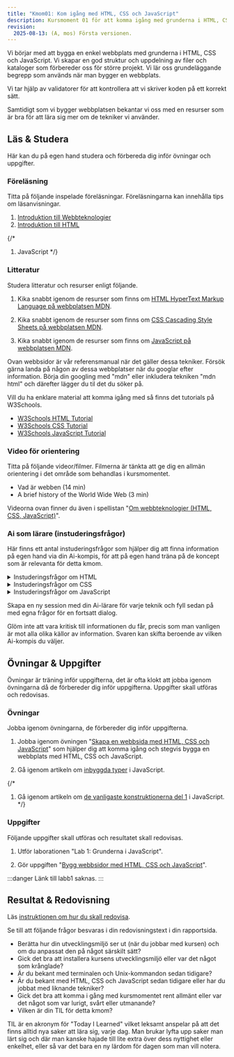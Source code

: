 ```yaml
---
title: "Kmom01: Kom igång med HTML, CSS och JavaScript" 
description: Kursmoment 01 för att komma igång med grunderna i HTML, CSS (och JavaScript).
revision:
  2025-08-13: (A, mos) Första versionen. 
---
```



Vi börjar med att bygga en enkel webbplats med grunderna i HTML, CSS och JavaScript. Vi skapar en god struktur och uppdelning av filer och kataloger som förbereder oss för större projekt. Vi lär oss grundeläggande begrepp som används när man bygger en webbplats.

Vi tar hjälp av validatorer för att kontrollera att vi skriver koden på ett korrekt sätt.

Samtidigt som vi bygger webbplatsen bekantar vi oss med en resurser som är bra för att lära sig mer om de tekniker vi använder.



## Läs & Studera

Här kan du på egen hand studera och förbereda dig inför övningar och uppgifter.



### Föreläsning

Titta på följande inspelade föreläsningar. Föreläsningarna kan innehålla tips om läsanvisningar.

1. [Introduktion till Webbteknologier](/website/laromaterial/forelasning/introduktion-till-webbteknologier)
1. [Introduktion till HTML](/website/laromaterial/forelasning/introduktion-till-html)

{/*
1. JavaScript
*/}



### Litteratur

Studera litteratur och resurser enligt följande.

1. Kika snabbt igenom de resurser som finns om [HTML HyperText Markup Language på webbplatsen MDN](https://developer.mozilla.org/en-US/docs/Web/HTML).

1. Kika snabbt igenom de resurser som finns om [CSS Cascading Style Sheets på webbplatsen MDN](https://developer.mozilla.org/en-US/docs/Web/CSS).

1. Kika snabbt igenom de resurser som finns om [JavaScript på webbplatsen MDN](https://developer.mozilla.org/en-US/docs/Web/JavaScript).

Ovan webbsidor är vår referensmanual när det gäller dessa tekniker. Försök gärna landa på någon av dessa webbplatser när du googlar efter information. Börja din googling med "mdn" eller inkludera tekniken "mdn html" och därefter lägger du til det du söker på.

Vill du ha enklare material att komma igång med så finns det tutorials på W3Schools.

* [W3Schools HTML Tutorial](https://www.w3schools.com/html/)
* [W3Schools CSS Tutorial](https://www.w3schools.com/css/)
* [W3Schools JavaScript Tutorial](https://www.w3schools.com/js/)



### Video för orientering

Titta på följande videor/filmer. Filmerna är tänkta att ge dig en allmän orientering i det område som behandlas i kursmomentet.

* Vad är webben (14 min)
* A brief history of the World Wide Web (3 min)

Videorna ovan finner du även i spellistan "[Om webbteknologier (HTML, CSS, JavaScript)](https://www.youtube.com/playlist?list=PLKtP9l5q3ce8ODK-01sIVTEfrtxPO05GD)".



### Ai som lärare (instuderingsfrågor)

Här finns ett antal instuderingsfrågor som hjälper dig att finna information på egen hand via din Ai-kompis, för att på egen hand träna på de koncept som är relevanta för detta kmom.

<details>
<summary>Instuderingsfrågor om HTML</summary>

1. Vad står HTML för?
1. Ge mig en kort historik över hur HTML har vuxit fram.
1. Vilken är ställningen och status för HTML idag?
1. Var är den eller de viktiga källorna för referensinformation om HTML?
1. Vilka är de allra vanligaste HTML elementen som man bör lära sig?
1. Kan du visa grundstrukturen för en HTML-sida?

Här är en [summering av hur en sådan dialog kan se ut](https://chatgpt.com/share/689caa6e-00ec-8005-b4b0-3542b28ec65e), sen är det bara att fylla på med egna funderingar.

</details>

<details>
<summary>Instuderingsfrågor om CSS</summary>

1. Vad står CSS för?
1. Ge mig en kort historik över hur CSS har vuxit fram.
1. Vilken är ställningen och status för CSS idag?
1. Var är den eller de viktiga källorna för referensinformation om CSS?
1. Vilka är de allra vanligaste CSS-konstruktioner som man bör lära sig?
1. Vill du göra en kommenterad enkel stylesheet för att visa hur det kan se ut?

Här är en [summering av hur en sådan dialog kan se ut](https://chatgpt.com/share/689cabe1-7ef4-8005-848c-78b5c78c4ad6), glöm inte att fylla på med egna följdfrågor.

</details>

<details>
<summary>Instuderingsfrågor om JavaScript</summary>

1. Ge en kort historik över programmeringsspråket JavaScript.
1. Vilken är ställningen och status för JavaScript idag?
1. Var är den eller de viktiga källorna för referensinformation om JavaScript?
1. Vilka är de grundläggande konstruktionerna man behöver lära sig om man vill bli duktig på javascript?
1. Vill du visa ett enkelt programexempel i javascript, på säg 20 rader?

Här är en [summering av hur en sådan dialog kan se ut](https://chatgpt.com/share/689d889d-d398-8005-96b7-130a0ef53418).

</details>

Skapa en ny session med din Ai-lärare för varje teknik och fyll sedan på med egna frågor för en fortsatt dialog.

Glöm inte att vara kritisk till informationen du får, precis som man vanligen är mot alla olika källor av information. Svaren kan skifta beroende av vilken Ai-kompis du väljer.



## Övningar & Uppgifter

Övningar är träning inför uppgifterna, det är ofta klokt att jobba igenom övningarna då de förbereder dig inför uppgifterna. Uppgifter skall utföras och redovisas.



### Övningar

Jobba igenom övningarna, de förbereder dig inför uppgifterna.

1. Jobba igenom övningen "[Skapa en webbsida med HTML, CSS och JavaScript](/website/laromaterial/ovning/skapa-en-webbsida-med-html-css-och-javascript)" som hjälper dig att komma igång och stegvis bygga en webbplats med HTML, CSS och JavaScript.

1. Gå igenom artikeln om [inbyggda typer](/website/laromaterial/ovning/kom-igang-med-javascript/builtin-types) i JavaScript.

{/*
 1. Gå igenom artikeln om [de vanligaste konstruktionerna del 1](/website/laromaterial/ovning/kom-igang-med-javascript/common-structures-1) i JavaScript.
*/}



### Uppgifter

Följande uppgifter skall utföras och resultatet skall redovisas.

1. Utför laborationen "Lab 1: Grunderna i JavaScript".

1. Gör uppgiften "[Bygg webbsidor med HTML, CSS och JavaScript](/website/laromaterial/uppgift/kmom01-webbplats/)".

:::danger
Länk till labb1 saknas.
:::



## Resultat & Redovisning

Läs [instruktionen om hur du skall redovisa](/website/laromaterial/instruktion/resultat-och-redovisning).

Se till att följande frågor besvaras i din redovisningstext i din rapportsida.

* Berätta hur din utvecklingsmiljö ser ut (när du jobbar med kursen) och om du anpassat den på något särskilt sätt?
* Gick det bra att installera kursens utvecklingsmiljö eller var det något som krånglade?
* Är du bekant med terminalen och Unix-kommandon sedan tidigare?
* Är du bekant med HTML, CSS och JavaScript sedan tidigare eller har du jobbat med liknande tekniker?
* Gick det bra att komma i gång med kursmomentet rent allmänt eller var det något som var lurigt, svårt eller utmanande?
* Vilken är din TIL för detta kmom?

TIL är en akronym för "Today I Learned" vilket leksamt anspelar på att det finns alltid nya saker att lära sig, varje dag. Man brukar lyfta upp saker man lärt sig och där man kanske hajade till lite extra över dess nyttighet eller enkelhet, eller så var det bara en ny lärdom för dagen som man vill notera.

